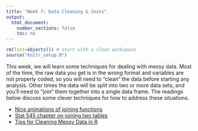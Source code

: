 ```yaml
---
title: "Week 7: Data Cleaning & Joins"
output:
  html_document:
    number_sections: false
    toc: no
---
```


```r
rm(list=objects()) # start with a clean workspace
source("knitr_setup.R")
```

This week, we will learn some techniques for dealing with messy data. Most of the time, the raw data you get is in the wrong format and variables are not properly coded, so you will need to "clean" the data before starting any analysis. Other times the data will be split into two or more data sets, and you'll need to "join" them together into a single data frame. The readings below discuss some clever techniques for how to address these situations.

- [Nice animations of joining functions](https://github.com/gadenbuie/tidyexplain#mutating-joins)
- [Stat 545 chapter on joining two tables](https://stat545.com/join-cheatsheet.html)
- [Tips for Cleaning Messy Data in R](https://rfortherestofus.com/2019/12/how-to-clean-messy-data-in-r/)
